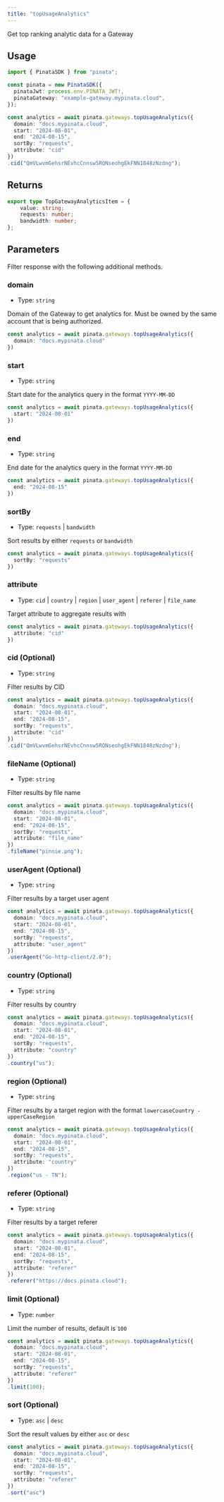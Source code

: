 ```yaml
---
title: "topUsageAnalytics"
---
```


Get top ranking analytic data for a Gateway

## Usage

```typescript
import { PinataSDK } from "pinata";

const pinata = new PinataSDK({
  pinataJwt: process.env.PINATA_JWT!,
  pinataGateway: "example-gateway.mypinata.cloud",
});

const analytics = await pinata.gateways.topUsageAnalytics({
  domain: "docs.mypinata.cloud",
  start: "2024-08-01",
  end: "2024-08-15",
  sortBy: "requests",
  attribute: "cid"
})
.cid("QmVLwvmGehsrNEvhcCnnsw5RQNseohgEkFNN1848zNzdng");
```

## Returns

```typescript
export type TopGatewayAnalyticsItem = {
	value: string;
	requests: number;
	bandwidth: number;
};
```

## Parameters

Filter response with the following additional methods.

### domain

- Type: `string`

Domain of the Gateway to get analytics for. Must be owned by the same account that is being authorized.

```typescript
const analytics = await pinata.gateways.topUsageAnalytics({
  domain: "docs.mypinata.cloud"
})
```

### start

- Type: `string`

Start date for the analytics query in the format `YYYY-MM-DD`

```typescript
const analytics = await pinata.gateways.topUsageAnalytics({
  start: "2024-08-01"
})
```

### end

- Type: `string`

End date for the analytics query in the format `YYYY-MM-DD`

```typescript
const analytics = await pinata.gateways.topUsageAnalytics({
  end: "2024-08-15"
})
```

### sortBy

- Type: `requests` | `bandwidth`

Sort results by either `requests` or `bandwidth`

```typescript
const analytics = await pinata.gateways.topUsageAnalytics({
  sortBy: "requests"
})
```

### attribute

- Type: `cid` | `country` | `region` | `user_agent` | `referer` | `file_name`

Target attribute to aggregate results with

```typescript
const analytics = await pinata.gateways.topUsageAnalytics({
  attribute: "cid"
})
```

### cid (Optional)

- Type: `string`

Filter results by CID

```typescript
const analytics = await pinata.gateways.topUsageAnalytics({
  domain: "docs.mypinata.cloud",
  start: "2024-08-01",
  end: "2024-08-15",
  sortBy: "requests",
  attribute: "cid"
})
.cid("QmVLwvmGehsrNEvhcCnnsw5RQNseohgEkFNN1848zNzdng");
```


### fileName (Optional)

- Type: `string`

Filter results by file name

```typescript
const analytics = await pinata.gateways.topUsageAnalytics({
  domain: "docs.mypinata.cloud",
  start: "2024-08-01",
  end: "2024-08-15",
  sortBy: "requests",
  attribute: "file_name"
})
.fileName("pinnie.png");
```

### userAgent (Optional)

- Type: `string`

Filter results by a target user agent

```typescript
const analytics = await pinata.gateways.topUsageAnalytics({
  domain: "docs.mypinata.cloud",
  start: "2024-08-01",
  end: "2024-08-15",
  sortBy: "requests",
  attribute: "user_agent"
})
.userAgent("Go-http-client/2.0");
```

### country (Optional)

- Type: `string`

Filter results by country

```typescript
const analytics = await pinata.gateways.topUsageAnalytics({
  domain: "docs.mypinata.cloud",
  start: "2024-08-01",
  end: "2024-08-15",
  sortBy: "requests",
  attribute: "country"
})
.country("us");
```

### region (Optional)

- Type: `string`

Filter results by a target region with the format `lowercaseCountry - upperCaseRegion`

```typescript
const analytics = await pinata.gateways.topUsageAnalytics({
  domain: "docs.mypinata.cloud",
  start: "2024-08-01",
  end: "2024-08-15",
  sortBy: "requests",
  attribute: "country"
})
.region("us - TN");
```


### referer (Optional)

- Type: `string`

Filter results by a target referer

```typescript
const analytics = await pinata.gateways.topUsageAnalytics({
  domain: "docs.mypinata.cloud",
  start: "2024-08-01",
  end: "2024-08-15",
  sortBy: "requests",
  attribute: "referer"
})
.referer("https://docs.pinata.cloud");
```

### limit (Optional)

- Type: `number`

Limit the number of results, default is `100`

```typescript
const analytics = await pinata.gateways.topUsageAnalytics({
  domain: "docs.mypinata.cloud",
  start: "2024-08-01",
  end: "2024-08-15",
  sortBy: "requests",
  attribute: "referer"
})
.limit(100);
```

### sort (Optional)

- Type: `asc` | `desc`

Sort the result values by either `asc` or `desc`

```typescript
const analytics = await pinata.gateways.topUsageAnalytics({
  domain: "docs.mypinata.cloud",
  start: "2024-08-01",
  end: "2024-08-15",
  sortBy: "requests",
  attribute: "referer"
})
.sort("asc")
```
